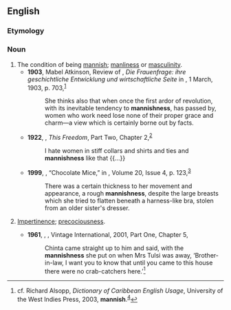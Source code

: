 ==English==

===Etymology===
{{suffix|en|mannish|ness}}

===Noun===
{{en-noun|-}}

# The condition of being [[mannish]]; [[manliness]] or [[masculinity]].
#* '''1903''', Mabel Atkinson, Review of {{w|Lily Braun}}, ''Die Frauenfrage: ihre geschichtliche Entwicklung und wirtschaftliche Seite'' in ''{{w|American Journal of Sociology}}'', 1 March, 1903, p. 703,<sup>[https://archive.org/details/jstor-2761997]</sup>
#*: She thinks also that when once the first ardor of revolution, with its inevitable tendency to '''mannishness''', has passed by, women who work need lose none of their proper grace and charm—a view which is certainly borne out by facts.
#* '''1922''', {{w|A. S. M. Hutchinson}}, ''This Freedom'', Part Two, Chapter 2,<sup>[http://gutenberg.net.au/ebooks/fr009732.html]</sup>
#*: I hate women in stiff collars and shirts and ties and '''mannishness''' like that {{...}}
#* '''1999''', {{w|Debra Spark}}, “Chocolate Mice,” in ''{{w|New England Review}}'', Volume 20, Issue 4, p. 123,<sup>[http://www.nereview.com/files/2014/06/ChocolateMice.pdf]</sup>
#*: There was a certain thickness to her movement and appearance, a rough '''mannishness''', despite the large breasts which she tried to flatten beneath a harness-like bra, stolen from an older sister's dresser.
# {{lb|en|Caribbean}} [[impertinence|Impertinence]]; [[precociousness]].
#* '''1961''', {{w|V. S. Naipaul}}, ''{{w|A House for Mr Biswas}}'', Vintage International, 2001, Part One, Chapter 5,
#*: Chinta came straight up to him and said, with the '''mannishness''' she put on when Mrs Tulsi was away, ‘Brother-in-law, I want you to know that until you came to this house there were no crab-catchers here.’<ref>cf. Richard Alsopp, ''Dictionary of Caribbean English Usage'', University of the West Indies Press, 2003, '''mannish'''.<sup>[https://books.google.ca/books?id=PmvSk13sIc0C&printsec=frontcover]</sup></ref>

<references/>